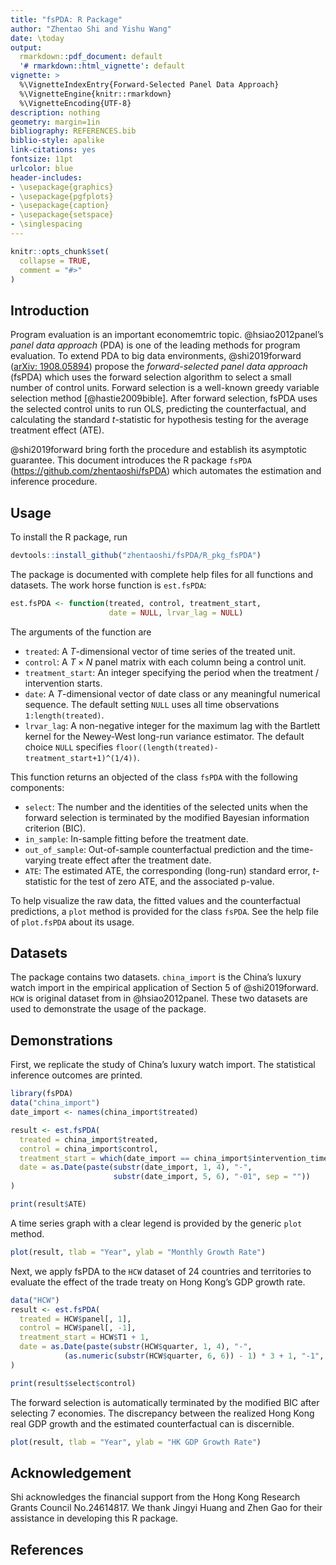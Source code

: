 ```yaml
---
title: "fsPDA: R Package"
author: "Zhentao Shi and Yishu Wang"
date: \today
output:
  rmarkdown::pdf_document: default
  '# rmarkdown::html_vignette': default
vignette: >
  %\VignetteIndexEntry{Forward-Selected Panel Data Approach}
  %\VignetteEngine{knitr::rmarkdown}
  %\VignetteEncoding{UTF-8}
description: nothing
geometry: margin=1in
bibliography: REFERENCES.bib
biblio-style: apalike
link-citations: yes
fontsize: 11pt
urlcolor: blue
header-includes:
- \usepackage{graphics}
- \usepackage{pgfplots}
- \usepackage{caption}
- \usepackage{setspace}
- \singlespacing
---  
```


```r
knitr::opts_chunk$set(
  collapse = TRUE,
  comment = "#>"
)
```

## Introduction


Program evaluation is an important economemtric topic. 
@hsiao2012panel's *panel data approach* (PDA) is one of the leading methods for program evaluation.
To extend PDA to big data environments, 
@shi2019forward ([arXiv: 1908.05894](https://arxiv.org/abs/1908.05894)) propose the *forward-selected panel data approach* (fsPDA)
which uses the forward selection algorithm to select a small number
of control units.
Forward selection is a well-known greedy variable selection method 
[@hastie2009bible]. After forward selection, fsPDA uses the selected control units to run OLS, predicting the counterfactual,
and calculating the standard *t*-statistic for hypothesis testing
for the average treatment effect (ATE).



@shi2019forward bring forth the procedure and establish its asymptotic guarantee. 
This document introduces the R package `fsPDA` ([https://github.com/zhentaoshi/fsPDA](https://github.com/zhentaoshi/fsPDA))
which automates the estimation and inference procedure.


## Usage
To install the R package, run
```r
devtools::install_github("zhentaoshi/fsPDA/R_pkg_fsPDA")
```

The package is documented with complete help files for all functions and datasets. 
The work horse function is `est.fsPDA`:
```r
est.fsPDA <- function(treated, control, treatment_start, 
                      date = NULL, lrvar_lag = NULL) 
```
The arguments of the function are

*  `treated`: A $T$-dimensional vector of time series of the treated unit.
*  `control`: A $T\times N$ panel matrix with each column being a control unit.
*  `treatment_start`: An integer specifying the period when the treatment / intervention starts. 
*  `date`:  A $T$-dimensional vector of date class or any meaningful numerical sequence. The  default setting `NULL` uses all time observations `1:length(treated)`.
* `lrvar_lag`: A non-negative integer for the maximum lag with the Bartlett kernel for the Newey-West long-run variance estimator. The default choice `NULL` specifies `floor((length(treated)-treatment_start+1)^(1/4))`.

This function returns an objected of the class `fsPDA` with the following components:

* `select`: The number and the identities of the selected units when the forward selection is terminated by the modified Bayesian information criterion (BIC).
* `in_sample`: In-sample fitting before the treatment date. 
* `out_of_sample`: Out-of-sample counterfactual prediction and the time-varying treate effect after the treatment date. 
* `ATE`: The estimated ATE, the corresponding (long-run) standard error, *t*-statistic for the test of zero ATE, and the associated p-value.

To help visualize the raw data, the fitted values and the counterfactual predictions,
a `plot` method is provided for the class `fsPDA`. 
See the help file of `plot.fsPDA` about its usage.


## Datasets

The package contains two datasets. `china_import` is the China's luxury watch import 
in the empirical application of Section 5 of @shi2019forward. 
`HCW` is original dataset from in @hsiao2012panel. 
These two datasets are used to demonstrate the usage of the package.

## Demonstrations


First, we replicate the study of China's luxury watch import. 
The statistical inference outcomes are printed.

```r
library(fsPDA)
data("china_import")
date_import <- names(china_import$treated)

result <- est.fsPDA(
  treated = china_import$treated, 
  control = china_import$control,
  treatment_start = which(date_import == china_import$intervention_time),
  date = as.Date(paste(substr(date_import, 1, 4), "-", 
                       substr(date_import, 5, 6), "-01", sep = ""))
)

print(result$ATE)
```

A time series graph with a clear legend is provided by the generic `plot` method. 

```r
plot(result, tlab = "Year", ylab = "Monthly Growth Rate")
```

Next, we apply fsPDA to the `HCW` dataset of 24 countries and territories to evaluate 
the effect of the trade treaty on Hong Kong's GDP growth rate.

```r
data("HCW")
result <- est.fsPDA(
  treated = HCW$panel[, 1], 
  control = HCW$panel[, -1],
  treatment_start = HCW$T1 + 1,
  date = as.Date(paste(substr(HCW$quarter, 1, 4), "-", 
            (as.numeric(substr(HCW$quarter, 6, 6)) - 1) * 3 + 1, "-1", sep = ""))
)

print(result$select$control)
```
The forward selection is automatically terminated by the modified BIC after selecting 7 economies. The discrepancy between the realized Hong Kong real GDP growth and the 
estimated counterfactual can is discernible.

```r
plot(result, tlab = "Year", ylab = "HK GDP Growth Rate")
```

## Acknowledgement

Shi acknowledges the financial support from the Hong Kong Research
Grants Council No.24614817. We thank Jingyi Huang and Zhen Gao for their
assistance in developing this R package. 



## References
